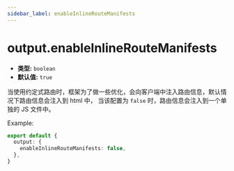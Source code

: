 ```yaml
---
sidebar_label: enableInlineRouteManifests
---
```


# output.enableInlineRouteManifests

- **类型:** `boolean`
- **默认值:** `true`

当使用约定式路由时，框架为了做一些优化，会向客户端中注入路由信息，默认情况下路由信息会注入到 html 中，
当该配置为 `false` 时，路由信息会注入到一个单独的 JS 文件中。

Example:

```ts
export default {
  output: {
    enableInlineRouteManifests: false,
  },
}
```
